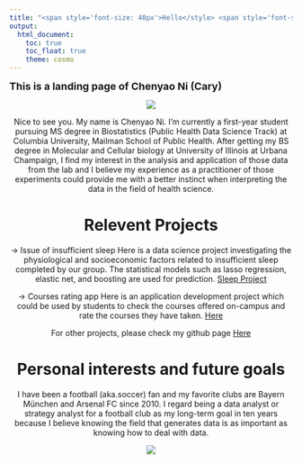 ```yaml
---
title: "<span style='font-size: 40px'>Hello</style> <span style='font-size: 20px'>Everyone</style>"
output: 
  html_document:
    toc: true
    toc_float: true
    theme: cosmo
---
```

<font size="4">
__This is a landing page of Chenyao Ni (Cary)__
</font>
<center>
<img src="images/IMG_2058.jpg" style="width=10">
\center

Nice to see you.
My name is Chenyao Ni. I’m currently a first-year student pursuing MS degree in Biostatistics (Public Health Data Science Track) at Columbia University, Mailman School of Public Health. After getting my BS degree in Molecular and Cellular biology at University of Illinois at Urbana Champaign, I find my interest in the analysis and application of those data from the lab and I believe my experience as a practitioner of those experiments could provide me with a better instinct when interpreting the data in the field of health science. 

# Relevent Projects
-> Issue of insufficient sleep
Here is a data science project investigating the physiological and socioeconomic factors  related to insufficient sleep completed by our group. The statistical models such as lasso regression, elastic net, and boosting are used for prediction. [Sleep Project](jchaicc.github.io/final.github.io/)

-> Courses rating app
Here is an application development project which could be used by students to check the courses offered on-campus and rate the courses they have taken. [Here](https://github.com/caryni01/Course-selection-app/tree/main/MP-Fall2020-chenyao4-master)

For other projects, please check my github page [Here](https://github.com/caryni01)

# Personal interests and future goals

I have been a football (aka.soccer) fan and my favorite clubs are Bayern München and Arsenal FC since 2010. I regard being a data analyst or strategy analyst for a football club as my long-term goal in ten years because I believe knowing the field that generates data is as important as knowing how to deal with data. 

<center>
<img src="images/tactics.jpeg" style="width=20">
\center